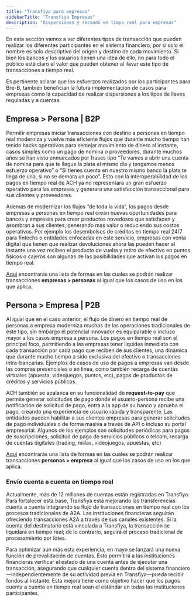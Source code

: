 ```yaml
---
title: "Transfiya para empresas"
sidebarTitle: "Transfiya Empresas"
description: "Dispersiones y recaudo en timpo real para empresas"
---
```


En esta sección vamos a ver diferentes tipos de transacción que pueden realizar los diferentes participantes en el sistema financiero, por sí solo el nombre es solo descriptivo del origen y destino de cada movimiento. Si bien los bancos y los usuarios tienen una idea de ello, no para todo el público está claro el valor que pueden obtener al llevar este tipo de transacciones a tiempo real.

Es pertinente aclarar que los esfuerzos realizados por los participantes para Bre-B, también benefician la futura implementación de casos para empresas como la capacidad de realizar dispersiones a los tipos de llaves reguladas y a cuentas.

## Empresa > Persona | B2P

Permitir empresas iniciar transacciones con destino a personas en tiempo real moderniza y vuelve más eficiente flujos que durante mucho tiempo han tenido hacks operativos para semejar movimiento de dinero al instante, casos simples como un pago de nomina o proveedores, durante muchos años se han visto enmarcados por frases tipo “Te vamos a abrir una cuenta de nomina para que te llegue la plata el mismo día y tengamos menos esfuerzo operativo” o “Si tienes cuenta en nuestro mismo banco la plata te llega de una, si no se demora un poco”. Esto con la interoperabilidad de los pagos en tiempo real de ACH ya no representara un gran esfuerzo operativo para las empresas y generara una satisfacción transaccional para sus clientes y proveedores.

Ademas de modernizar los flujos “de toda la vida”, los pagos desde empresas a personas en tiempo real crean nuevas oportunidades para bancos y empresas para crear productos novedosos que satisfacen y asombran a sus clientes, generando mas valor o reduciendo sus costos operativos. Por ejemplo los desembolsos de créditos en tiempo real 24/7 para fintechs o entidades enfocadas en este servicio, empresas con venta digital que tienen que realizar devoluciones ahora las pueden hacer al instante una vez reciben el producto de vuelta y retiro de efectivo en puntos físicos o cajeros son algunas de las posibilidades que activan los pagos en tiempo real.

[Aqui](../ya-biz/biz-b2p.mdx) encontrarás una lista de formas en las cuales se podrán realizar transacciones **empresas > personas** al igual que los casos de uso en los que aplica.

## Persona > Empresa | P2B

Al igual que en el caso anterior, el flujo de dinero en tiempo real de personas a empresa moderniza muchas de las operaciones tradicionales de este tipo, sin embargo el potencial innovador es equiparable o incluso mayor a los casos empresa a persona. Los pagos en tiempo real son el principal foco, permitiendo a las empresas tener liquides inmediata con cada transacción por cada pago que reciben de sus clientes, una dinámica que durante mucho tiempo a sido exclusiva del efectivo o transacciones intra-bancarias. Ejemplos de casos de uso de pagos a empresas van desde las compras presenciales o en linea, como también recarga de cuentas virtuales (apuesta, videojuegos, puntos, etc), pagos de productos de créditos y servicios públicos.

ACH también se apalanca en su funcionalidad de **request-to-pay** que permite generar solicitudes de pago donde el usuario-persona recibe una notificación de solicitud de pago, entra a la app de su banco y aprueba el pago, creando una experiencia de usuario rápida y transparente. Las entidades pueden habilitar a sus clientes empresas para generar solicitudes de pago individuales o de forma masiva a través de API o incluso su portal empresarial. Algunos de los ejemplos son solicitudes periódicas para pagos de suscripciones, solicitud de pago de servicios públicos o telcom, recarga de cuentas digitales (trading, millas, videojuegos, apuestas, etc)

[Aqui](../ya-biz/biz-p2b.mdx) encontrarás una lista de formas en las cuales se podrán realizar transacciones **personas > empresa** al igual que los casos de uso en los que aplica.

### Envío cuenta a cuenta en tiempo real

Actualmente, más de 12 millones de cuentas están registradas en Transfiya. Para fortalecer esta base, Transfiya está mejorando las transferencias cuenta a cuenta integrando su flujo de transacciones en tiempo real con los procesos tradicionales de A2A. Las instituciones financieras seguirán ofreciendo transacciones A2A a través de sus canales existentes. Si la cuenta del destinatario está vinculada a Transfiya, la transacción se liquidará en tiempo real; de lo contrario, seguirá el proceso tradicional de procesamiento por lotes.

Para optimizar aún más esta experiencia, en mayo se lanzará una nueva función de prevalidación de cuentas. Esto permitirá a las instituciones financieras verificar el estado de una cuenta antes de ejecutar una transacción, asegurando que cualquier cuenta dentro del sistema financiero—independientemente de su actividad previa en Transfiya—pueda recibir fondos al instante. Esta mejora tiene como objetivo hacer que los pagos cuenta a cuenta en tiempo real sean el estándar en todas las instituciones participantes.